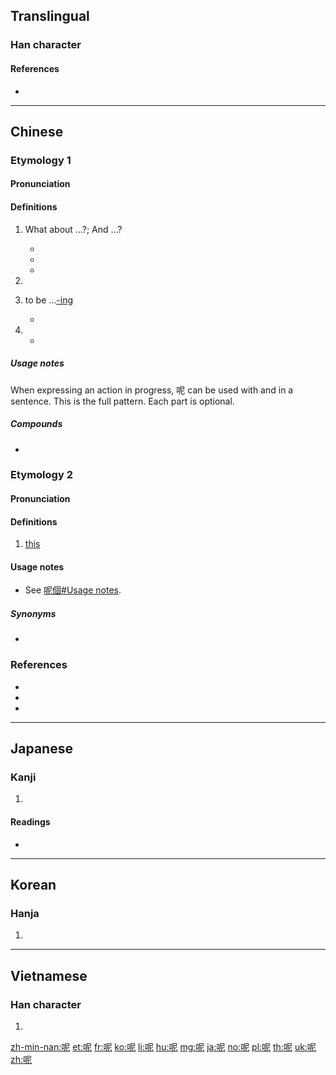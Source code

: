 ==Translingual==
{{stroke order|strokes=8}}

===Han character===
{{Han char|rn=30|rad=口|as=05|sn=8|four=67011|canj=RSP|ids=⿰口尼}}

====References====
* {{Han ref|kx=0181.250|dkj=03430|dj=0399.310|hdz=10609.030|uh=5462|ud=21602|bh=A94F|bd=43343}}

----

==Chinese==
{{zh-forms}}

===Etymology 1===

====Pronunciation====
{{zh-pron
|m=ne
|h=pfs=nè
|c=ne1
|mn=neh/nih/ne/nî
|mn_note=all Min Nan cognates
|w=0ne
|cat=particle}}

====Definitions====
{{zh-hanzi}}

# {{gloss|sentence final particle indicating a reciprocal question; used to apply the previously asked question to a new subject}} What about ...?; And ...?
#* {{zh-x|你 呢？|'''How about''' you?}}
#* {{zh-x|你 覺得 呢？|'''What do''' you think?}}
#* {{zh-x|你 爸爸{ba} 好 嗎？^你 媽媽{ma} '''呢'''？|How is your father? '''And''' your mom?}}
# {{gloss|sentence final particle signaling a pause, to emphasize the preceding words}}
# {{gloss|sentence final particle indicating action in progress, English [[present continuous]]}} to be ...[[-ing]]
#* {{zh-x|我們 上 漢語 課 '''呢'''。|We '''are''' attend'''ing''' a Chinese lesson.}}
# {{gloss|sentence final particle used to make questions more indirect, to give the impression that the speaker is speaking to themself}}
#* {{zh-x|他 去 哪兒{r} 了 呢？|I wonder where he's going?}}

=====Usage notes=====
When expressing an action in progress, 呢 can be used with {{zh-l|正在}} and {{zh-l|著/着}} in a sentence. This is the full pattern. Each part is optional.
: {{zh-x|我們 '''正在''' 上'''著'''[着]{zhe} 漢語 課 '''呢'''。|We '''are''' attend'''ing''' a Chinese lesson.}}

=====Compounds=====
* {{zh-l|呢喃}}

===Etymology 2===

====Pronunciation====
{{zh-pron
|c=ni1,nei1
|cat=particle
}}

====Definitions====
{{zh-hanzi}}

# {{lb|zh|Cantonese}} [[this]]

====Usage notes====
* See [[呢個#Usage notes]].

=====Synonyms=====
* {{zh-l|咿|tr=ji1}}

===References===
* {{cite-web
|url=http://resources.allsetlearning.com/chinese/grammar/Expressing_actions_in_progress_(full_form)
|title=Expressing actions in progress (full form)
|work=Chinese Grammar Wiki
|language=Mandarin/English}}
* {{cite-web
|url=http://resources.allsetlearning.com/chinese/grammar/Softening_the_tone_of_questions_with_%22ne%22
|title=Softening the tone of questions with "ne"
|work=Chinese Grammar Wiki
|language=Mandarin/English}}
* {{cite-web
|url=http://www.cantonese.sheik.co.uk/dictionary/characters/1029/
|title=CantoDict
|language=Mandarin/English}}

{{zh-cat|Beginning}}

----

==Japanese==

===Kanji===
{{ja-kanji|grade=|rs=口05}}

# {{defn|lang=ja|sort=口05}}

====Readings====
* {{ja-readings|on=[[じ]] (ji), [[に]] (ni)|kun=}}

----

==Korean==

===Hanja===
{{ko-hanja|hangeul=니|mr=ni}}

# {{defn|lang=ko|sort=口05}}

----

==Vietnamese==

===Han character===
{{vi-hantu|[[ni]], [[nài]], [[nấy]], [[nê]], [[nỉ]], [[nì]], [[này]]|rs=口05}}

# {{defn|lang=vi|sort=口05}}

[[zh-min-nan:呢]]
[[et:呢]]
[[fr:呢]]
[[ko:呢]]
[[li:呢]]
[[hu:呢]]
[[mg:呢]]
[[ja:呢]]
[[no:呢]]
[[pl:呢]]
[[th:呢]]
[[uk:呢]]
[[zh:呢]]